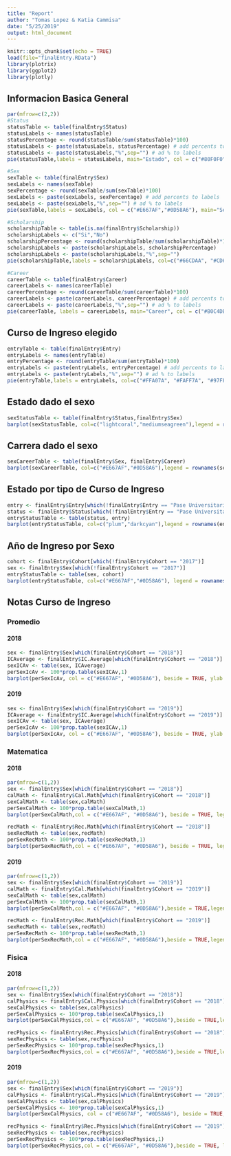 ```yaml
---
title: "Report"
author: "Tomas Lopez & Katia Cammisa"
date: "5/25/2019"
output: html_document
---
```


```r
knitr::opts_chunk$set(echo = TRUE)
load(file="finalEntry.RData")
library(plotrix)
library(ggplot2)
library(plotly)
```

## Informacion Basica General
```r
par(mfrow=c(2,2))
#Status
statusTable <- table(finalEntry$Status) 
statusLabels <- names(statusTable)
statusPercentage <- round(statusTable/sum(statusTable)*100)
statusLabels <- paste(statusLabels, statusPercentage) # add percents to labels 
statusLabels <- paste(statusLabels,"%",sep="") # ad % to labels 
pie(statusTable,labels = statusLabels, main="Estado", col = c("#80F0F0", "#F08080"))

#Sex
sexTable <- table(finalEntry$Sex) 
sexLabels <- names(sexTable)
sexPercentage <- round(sexTable/sum(sexTable)*100)
sexLabels <- paste(sexLabels, sexPercentage) # add percents to labels 
sexLabels <- paste(sexLabels,"%",sep="") # ad % to labels 
pie(sexTable,labels = sexLabels, col = c("#E667AF","#0D58A6"), main="Sexo")

#Scholarship
scholarshipTable <- table(is.na(finalEntry$Scholarship)) 
scholarshipLabels <- c("Si","No")
scholarshipPercentage <- round(scholarshipTable/sum(scholarshipTable)*100)
scholarshipLabels <- paste(scholarshipLabels, scholarshipPercentage)
scholarshipLabels <- paste(scholarshipLabels,"%",sep="") 
pie(scholarshipTable,labels = scholarshipLabels, col=c("#66CDAA", "#CD6689"), main="Beca")

#Career
careerTable <- table(finalEntry$Career) 
careerLabels <- names(careerTable)
careerPercentage <- round(careerTable/sum(careerTable)*100)
careerLabels <- paste(careerLabels, careerPercentage) # add percents to labels 
careerLabels <- paste(careerLabels,"%",sep="") # ad % to labels 
pie(careerTable, labels = careerLabels, main="Career", col = c("#B0C4DE", "#DEB0C4", "#C4DEB0"))
```

## Curso de Ingreso elegido
```r
entryTable <- table(finalEntry$Entry) 
entryLabels <- names(entryTable)
entryPercentage <- round(entryTable/sum(entryTable)*100)
entryLabels <- paste(entryLabels, entryPercentage) # add percents to labels 
entryLabels <- paste(entryLabels,"%",sep="") # ad % to labels 
pie(entryTable,labels = entryLabels, col=c("#FFA07A", "#FAFF7A", "#97FF7A", "#7AFFC1", "#7AD9FF", "#7F7AFF", "#E37AFF", "#FF7AB8"), main="Entry")
```

## Estado dado el sexo
```r
sexStatusTable <- table(finalEntry$Status,finalEntry$Sex)
barplot(sexStatusTable, col=c("lightcoral","mediumseagreen"),legend = rownames(sexStatusTable))
```

## Carrera dado el sexo
```r
sexCareerTable <- table(finalEntry$Sex, finalEntry$Career)
barplot(sexCareerTable, col=c("#E667AF","#0D58A6"),legend = rownames(sexCareerTable))
```

## Estado por tipo de Curso de Ingreso
```r
entry <- finalEntry$Entry[which(!finalEntry$Entry == "Pase Universitario" & !finalEntry$Entry == "Directo")]
status <- finalEntry$Status[which(!finalEntry$Entry == "Pase Universitario" & !finalEntry$Entry == "Directo")]
entryStatusTable <- table(status, entry)
barplot(entryStatusTable, col=c("plum","darkcyan"),legend = rownames(entryStatusTable),xlim = c(0,6.5))
```

## Año de Ingreso por Sexo
```r
cohort <- finalEntry$Cohort[which(!finalEntry$Cohort == "2017")]
sex <- finalEntry$Sex[which(!finalEntry$Cohort == "2017")]
entryStatusTable <- table(sex, cohort)
barplot(entryStatusTable, col=c("#E667AF","#0D58A6"), legend = rownames(entryStatusTable), ylab = "Poblacion", xlab = "Año de Ingreso")
```

## Notas Curso de Ingreso {.tabset}

### Promedio{.tabset}
#### 2018
```r
sex <- finalEntry$Sex[which(finalEntry$Cohort == "2018")]
ICAverage <- finalEntry$IC.Average[which(finalEntry$Cohort == "2018")]
sexICAv <- table(sex, ICAverage)
perSexIcAv <- 100*prop.table(sexICAv,1)
barplot(perSexIcAv, col = c("#E667AF", "#0D58A6"), beside = TRUE, ylab = "Porcentaje", xlab = "Promedio", legend = rownames(sexICAv))
```

#### 2019
```r
sex <- finalEntry$Sex[which(finalEntry$Cohort == "2019")]
ICAverage <- finalEntry$IC.Average[which(finalEntry$Cohort == "2019")]
sexICAv <- table(sex, ICAverage)
perSexIcAv <- 100*prop.table(sexICAv,1)
barplot(perSexIcAv, col = c("#E667AF", "#0D58A6"), beside = TRUE, ylab = "Porcentaje", xlab = "Promedio", legend = rownames(sexICAv))
```

### Matematica {.tabset}
#### 2018
```r
par(mfrow=c(1,2))
sex <- finalEntry$Sex[which(finalEntry$Cohort == "2018")]
calMath <- finalEntry$Cal.Math[which(finalEntry$Cohort == "2018")]
sexCalMath <- table(sex,calMath)
perSexCalMath <- 100*prop.table(sexCalMath,1)
barplot(perSexCalMath,col = c("#E667AF", "#0D58A6"), beside = TRUE, legend = rownames(sexCalMath), xlab = "Examen", ylab = "Porcentaje")

recMath <- finalEntry$Rec.Math[which(finalEntry$Cohort == "2018")]
sexRecMath <- table(sex,recMath)
perSexRecMath <- 100*prop.table(sexRecMath,1)
barplot(perSexRecMath,col = c("#E667AF", "#0D58A6"), beside = TRUE, legend = rownames(sexRecMath), xlab = "Recuperatorio", ylab = "Porcentaje")
```

#### 2019
```r
par(mfrow=c(1,2))
sex <- finalEntry$Sex[which(finalEntry$Cohort == "2019")]
calMath <- finalEntry$Cal.Math[which(finalEntry$Cohort == "2019")]
sexCalMath <- table(sex,calMath)
perSexCalMath <- 100*prop.table(sexCalMath,1)
barplot(perSexCalMath,col = c("#E667AF", "#0D58A6"),beside = TRUE,legend = rownames(sexCalMath), xlab = "Examen", ylab = "Porcentaje")

recMath <- finalEntry$Rec.Math[which(finalEntry$Cohort == "2019")]
sexRecMath <- table(sex,recMath)
perSexRecMath <- 100*prop.table(sexRecMath,1)
barplot(perSexRecMath,col = c("#E667AF", "#0D58A6"),beside = TRUE,legend = rownames(sexRecMath), xlab = "Recuperatorio", ylab = "Porcentaje")
```

### Fisica {.tabset}
#### 2018
```r
par(mfrow=c(1,2))
sex <- finalEntry$Sex[which(finalEntry$Cohort == "2018")]
calPhysics <- finalEntry$Cal.Physics[which(finalEntry$Cohort == "2018")]
sexCalPhysics <- table(sex,calPhysics)
perSexCalPhysics <- 100*prop.table(sexCalPhysics,1)
barplot(perSexCalPhysics,col = c("#E667AF", "#0D58A6"),beside = TRUE,legend = rownames(sexCalPhysics), xlab = "Examen", ylab = "Porcentaje", ylim=c(0,45))

recPhysics <- finalEntry$Rec.Physics[which(finalEntry$Cohort == "2018")]
sexRecPhysics <- table(sex,recPhysics)
perSexRecPhysics <- 100*prop.table(sexRecPhysics,1)
barplot(perSexRecPhysics,col = c("#E667AF", "#0D58A6"),beside = TRUE,legend = rownames(sexRecPhysics), xlab = "Recuperatorio", ylab = "Porcentaje")
```

#### 2019
```r
par(mfrow=c(1,2))
sex <- finalEntry$Sex[which(finalEntry$Cohort == "2019")]
calPhysics <- finalEntry$Cal.Physics[which(finalEntry$Cohort == "2019")]
sexCalPhysics <- table(sex,calPhysics)
perSexCalPhysics <- 100*prop.table(sexCalPhysics,1)
barplot(perSexCalPhysics, col = c("#E667AF", "#0D58A6"), beside = TRUE, legend = rownames(sexCalPhysics), xlab = "Examen", ylab = "Porcentaje")

recPhysics <- finalEntry$Rec.Physics[which(finalEntry$Cohort == "2019")]
sexRecPhysics <- table(sex,recPhysics)
perSexRecPhysics <- 100*prop.table(sexRecPhysics,1)
barplot(perSexRecPhysics,col = c("#E667AF", "#0D58A6"),beside = TRUE, legend = rownames(sexRecPhysics), xlab = "Recuperatorio", ylab = "Porcentaje")
```



